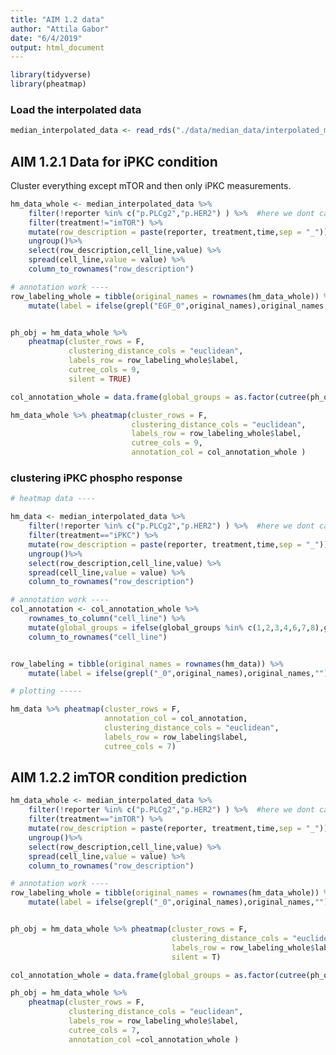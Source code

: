 ```yaml
---
title: "AIM 1.2 data"
author: "Attila Gabor"
date: "6/4/2019"
output: html_document
---
```


```r
library(tidyverse)
library(pheatmap)
```

### Load the interpolated data

```r
median_interpolated_data <- read_rds("./data/median_data/interpolated_median_all_reporters_mine.rds")
```

## AIM 1.2.1 Data for iPKC condition

Cluster everything except mTOR and then only iPKC measurements. 


```r
hm_data_whole <- median_interpolated_data %>% 
	filter(!reporter %in% c("p.PLCg2","p.HER2") ) %>%  #here we dont care about plcg2 and her2 so we leave them out to be able to cluster others
	filter(treatment!="imTOR") %>%
	mutate(row_description = paste(reporter, treatment,time,sep = "_")) %>%
	ungroup()%>%
	select(row_description,cell_line,value) %>%
	spread(cell_line,value = value) %>%
	column_to_rownames("row_description") 

# annotation work ----
row_labeling_whole = tibble(original_names = rownames(hm_data_whole)) %>%
	mutate(label = ifelse(grepl("EGF_0",original_names),original_names,""))


ph_obj = hm_data_whole %>% 
	pheatmap(cluster_rows = F,
			 clustering_distance_cols = "euclidean",
			 labels_row = row_labeling_whole$label,
			 cutree_cols = 9,
			 silent = TRUE) 

col_annotation_whole = data.frame(global_groups = as.factor(cutree(ph_obj$tree_col,k = 9)))
```

```r
hm_data_whole %>% pheatmap(cluster_rows = F,
						   clustering_distance_cols = "euclidean",
						   labels_row = row_labeling_whole$label,
						   cutree_cols = 9,
						   annotation_col = col_annotation_whole )
```

### clustering iPKC phospho response

```r
# heatmap data ----

hm_data <- median_interpolated_data %>% 
	filter(!reporter %in% c("p.PLCg2","p.HER2") ) %>%  #here we dont care about plcg2 and her2 so we leave them out to be able to cluster others
	filter(treatment=="iPKC") %>%
	mutate(row_description = paste(reporter, treatment,time,sep = "_")) %>%
	ungroup()%>%
	select(row_description,cell_line,value) %>%
	spread(cell_line,value = value) %>%
	column_to_rownames("row_description") 

# annotation work ----
col_annotation <- col_annotation_whole %>%
	rownames_to_column("cell_line") %>%
	mutate(global_groups = ifelse(global_groups %in% c(1,2,3,4,6,7,8),global_groups,"-")) %>%
	column_to_rownames("cell_line")


row_labeling = tibble(original_names = rownames(hm_data)) %>%
	mutate(label = ifelse(grepl("_0",original_names),original_names,""))

```

```r
# plotting -----

hm_data %>% pheatmap(cluster_rows = F,
					 annotation_col = col_annotation,
					 clustering_distance_cols = "euclidean",
					 labels_row = row_labeling$label,
					 cutree_cols = 7) 
```

## AIM 1.2.2 imTOR condition prediction

```r
hm_data_whole <- median_interpolated_data %>% 
	filter(!reporter %in% c("p.PLCg2","p.HER2") ) %>%  #here we dont care about plcg2 and her2 so we leave them out to be able to cluster others
	filter(treatment=="imTOR") %>%
	mutate(row_description = paste(reporter, treatment,time,sep = "_")) %>%
	ungroup()%>%
	select(row_description,cell_line,value) %>%
	spread(cell_line,value = value) %>%
	column_to_rownames("row_description") 

# annotation work ----
row_labeling_whole = tibble(original_names = rownames(hm_data_whole)) %>%
	mutate(label = ifelse(grepl("_0",original_names),original_names,""))


ph_obj = hm_data_whole %>% pheatmap(cluster_rows = F,
									clustering_distance_cols = "euclidean",
									labels_row = row_labeling_whole$label,
									silent = T) 

col_annotation_whole = data.frame(global_groups = as.factor(cutree(ph_obj$tree_col,k = 7)))
```

```r
ph_obj = hm_data_whole %>%
	pheatmap(cluster_rows = F,
			 clustering_distance_cols = "euclidean",
			 labels_row = row_labeling_whole$label,
			 cutree_cols = 7,
			 annotation_col =col_annotation_whole )
```

